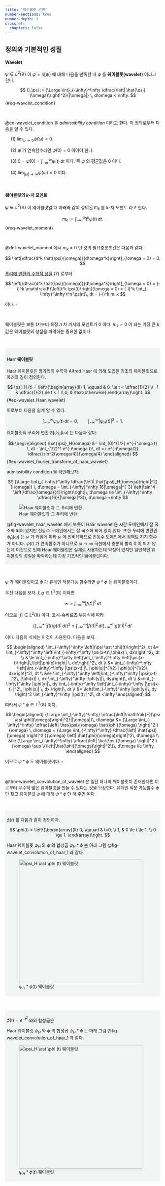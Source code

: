 ```yaml
---
title: "웨이블릿 변환"
number-sections: true
number-depth: 3
crossref:
  chapters: false
---
```


## 정의와 기본적인 성질

::: {.callout-note appearance="minimal"}

::: {#def-wavelet_definition_of_wavelet}

#### Wavelet

$\psi\in L^2(\mathbb{R})$ 이 $\hat{\psi}=\mathfrak{F}[\psi]$ 에 대해 다음을 만족할 때 $\psi$ 를 **웨이블릿(wavelet)** 이라고 한다.

$$
C_\psi := {\Large \int}_{-\infty}^\infty \dfrac{\left| \hat{\psi}(\omega)\right|^2}{|\omega|} \, d\omega < \infty.
$$ {#eq-wavelet_condition}

:::
:::

</br>

::: {#prp-wavelet_basic_properties_of_wavelet}

@eq-wavelet_condition 을 *admissibility condition* 이라고 한다. 이 정의로부터 다음을 알 수 있다.

&emsp; ($1$) $\displaystyle \lim_{\omega \to 0} \hat{\psi}(\omega) = 0$. 

&emsp; ($2$) $\hat{\psi}$ 가 연속함수라면 $\hat{\psi}(0)=0$ 이어야 한다.

&emsp; ($3$) $\displaystyle 0 = \hat{\psi}(0) = \int_{-\infty}^\infty \psi (t)\, dt$ 이다. 즉 $\psi$ 의 평균값은 $0$ 이다. 

&emsp; ($4$) $\displaystyle \lim_{|\omega| \to \infty }  \hat{\psi}(\omega) = 0$ 이다.

:::


</br>

::: {.callout-note appearance="minimal"}
::: {#def-wavelet_moment}

#### 웨이블릿의 $k$-차 모멘트

$\psi\in L^2(\mathbb{R})$ 이 웨이블릿일 때 아래와 같이 정의된 $m_k$ 를 $k$-차 모멘트 라고 한다.

$$
m_k := \int_{-\infty}^\infty t^k \psi(t)\, dt.
$$ {#eq-wavelet_moment}

:::
:::

</br>

::: {#prp-wavelet_vanishing_moment}

@def-wavelet_moment 에서 $m_k=0$ 인 것의 필요충분조건은 다음과 같다.

$$
\left[\dfrac{d^k \hat{\psi}(\omega)}{d\omega^k}\right]_{\omega = 0} = 0.
$$

:::

::: {.proof}

[푸리에 변환의 수학적 성질](fourier_transform.qmd#prp-wavelet_properties_of_fourier_transform) ($7$) 로부터 

$$
\left[\dfrac{d^k \hat{\psi}(\omega)}{d\omega^k}\right]_{\omega = 0} = (-i)^k \mathfrak{F}\left[t^k \psi(t)\right](\omega = 0) = (-i)^k \int_{-\infty}^\infty t^n \psi(t)\, dt = (-i)^k m_k
$$ 

이다. $\square$

:::

</br>

웨이블릿은 보통 1차부터 특정 $n$ 차 까지의 모멘트가 $0$ 이다. $m_k=0$ 이 되는 가장 큰 $k$ 값은 웨이블릿의 성질을 파악하는 중요한 값이다. 

</br>


<div class="border" style="background-color:#F2F4F4  ;padding:5px;">

::: {#exm-wavelet_Haar_wavelet}

#### Harr 웨이블릿

Haar 웨이블릿은 헝가리의 수학자 Alfred Haar 에 의해 도입된 최초의 웨이블릿으로 아래와 같이 정의된다.

$$
\psi_H (t) = \left\{\begin{array}{ll} 1, \qquad & 0, \le t < \dfrac{1}{2} \\ -1 & \dfrac{1}{2} \le t < 1 \\ 0, & \text{otherwise}.\end{array}\right.
$$ {#eq-wavelet_Haar_wavelet}

이로부터 다음을 쉽게 알 수 있다.

$$
\int_{-\infty}^\infty \psi_H (t)\, dt = 0, \qquad \int_{-\infty}^\infty |\psi_H(t)|^2 = 1.
$$

웨이블릿의 푸리에 변환 $\mathfrak{F}[\psi_H](\omega)$ 는 다음과 같다.

$$
\begin{aligned}
\hat{\psi}_H(\omega) &= \int_{0}^{1/2} e^{-i \omega t} \, dt - \int_{1/2}^1 e^{-i\omega t}\, dt = i e^{-i\omega/2} \dfrac{\sin^2(\omega/4)}{\omega/4}
\end{aligned}
$$ {#eq-wavelet_fourier_transform_of_haar_wavelet}

admissibility condition 을 확인해보자.

$$
{\Large \int}_{-\infty}^\infty \dfrac{\left| \hat{\psi}_H(\omega)\right|^2}{|\omega|} \, d\omega = \int_{-\infty}^\infty 16|\omega|^{-3} \left|\sin^4 \left(\dfrac{\omega}{4}\right)\right|\, d\omega \le \int_{-\infty}^\infty \dfrac{16}{|\omega|^3}\, d\omega <\infty
$$


![Haar 웨이블릿과 그 푸리에 변환](images/fig-wavelet_haar_wavelet.png){#fig-wavelet_haar_wavelet}

@fig-wavelet_haar_wavelet 에서 보듯이 Haar wavelet 은 시간 도메인에서 잘 국소화 되어 있지만 진동수 도메인에서는 잘 국소화 되어 있지 않다. 또한 푸리에 변환인 $\hat{\psi}_H(\omega)$ 는 $\omega$ 가 커짐에 따라 $\omega$ 에 빈비례하므로 진동수 도메인에서 컴팩트 지지 함수가 아니다. $\psi(t)$ 가 연속함수가 아니므로 $\omega \to \infty$ 극한에서 충분히 빨리 $0$ 이 되지 않는데 이것으로 인해 Haar 웨이블릿은 실제로 사용하는데 약점이 있지만 일반적인 웨이블릿의 성질을 파악하는데 가장 기초적인 웨이블릿이다.


:::

</div>

</br>


::: {#thm-wavelet_convolution_of_wavelet}

$\psi$ 가 웨이블릿이고 $\phi$ 가 유계인 적분가능 함수라면 $\psi \ast \phi$ 는 웨이블릿이다.

:::

::: {.proof}

우선 다음을 보자. $f,\,g\in L^2(\mathbb{R})$ 이라면 

$$
\infty > \int_{-\infty}^\infty |f(t)|^2\, dt 
$$

이므로 $|f|\in L^2(\mathbb{R})$ 이다. 코시-슈바르츠 부등식에 따라

$$
\left(\int_{-\infty}^\infty |f(t)g(t)|\, dt\right)^2 \le {\int_{-\infty}^\infty |f(t)|^2\, dt}{\int_{-\infty}^\infty |g(t')|^2\, dt'}
$$

이다. 다음의 식에는 이것이 사용된다. 다음을 보자.

$$
\begin{aligned}
\int_{-\infty}^\infty \left|(\psi \ast \phi)(t)\right|^2\,  dt &= \int_{-\infty}^\infty \left|\int_{-\infty}^\infty \psi(x-t)\,\phi(x) \, dx\right|^2\, dt \\
& \le \int_{-\infty}^\infty \left[\int_{-\infty}^\infty \left|\psi(x-t)\right|\,\left|\phi(x)\right| \, dx\right]^2\, dt \\
&= \int_{-\infty}^\infty \left[\int_{-\infty}^\infty |\psi(x-t) |\, |\phi(x)|^{1/2} |\phi(x)|^{1/2}\, dx\right]^2\, dt \\
&\le \int_{-\infty}^\infty \left[\int_{-\infty}^\infty |\psi(x-t) |^2\, |\phi(x)| \, dx \int_{-\infty}^\infty |\phi(y)|\, dy\right]\, dt \\
&=\int_{-\infty}^\infty |\phi(y)|\, dy \int_{-\infty}^\infty \left[\int_{-\infty}^\infty |\psi(x-t) |^2\, |\phi(x)| \, dx \right]\, dt  \\
&= \left(\int_{-\infty}^\infty |\phi(y)|\, dy \right)^2 \int_{-\infty}^\infty |\psi(t) |^2\, dt <\infty 
\end{aligned}
$$

따라서 $\psi \ast \phi \in L^2(\mathbb{R})$ 이다. 

$$
\begin{aligned}
{\Large \int_{-\infty}^\infty} \dfrac{\left|\mathfrak{F}[\psi \ast \phi](\omega)\right|^2}{|\omega|}\, d\omega &= {\Large \int_{-\infty}^\infty} \dfrac{\left| \hat{\psi}(\omega) \hat{\phi}(\omega) \right|^2 }{\omega} \, d\omega = {\Large \int_{-\infty}^\infty} \dfrac{\left| \hat{\psi}(\omega) \right|^2 }{\omega} \left| \hat{\phi}(\omega)\right|^2\, d\omega  \\
&\le {\Large \int_{-\infty}^\infty} \dfrac{\left| \hat{\psi}(\omega) \right|^2 }{\omega}  \sup \{\left|\hat{\phi}(\omega)\right|^2\}\, d\omega \le \infty
\end{aligned}
$$

이므로 $\psi \ast \phi$ 도 웨이블릿이다. $\square$
:::

</br>

@thm-wavelet_convolution_of_wavelet 은 일단 하나의 웨이블릿이 존재한다면 이로부터 무수히 많은 웨이블릿을 만들 수 있다는 것을 보장한다. 유계인 적분 가능함수 $\phi$ 만 찾고 웨이블릿 $\psi$ 에 대해 $\psi \ast \phi$ 만 해 주면 된다.

</br>

<div class="border" style="background-color:#F2F4F4  ;padding:5px;">

::: {#exm-wavelet_convolution_of_Haar_wavelet_1}

$\phi (t)$ 를 다음과 같이 정의하자.

$$
\phi(t) = \left\{\begin{array}{ll} 0, \qquad & t<0, \\ 1, & 0 \le t \le 1, \\ 0 \ge 1. \end{array}\right.
$$

Haar 웨이블릿 $\psi_H$ 와 $\phi$ 의 합성곱 $\psi_H \ast \phi$ 는 아래 그림 @fig-wavelet_convolution_of_haar_1 과 같다.

![$\psi_H \ast \phi (t)$ 웨이블릿](images/fig-wavelet_convolution_of_haar.png){#fig-wavelet_convolution_of_haar_1 width=400}


:::

</div>

</br>


<div class="border" style="background-color:#F2F4F4  ;padding:5px;">

::: {#exm-wavelet_convolution_of_Haar_wavelet_2}

$\phi (t) = e^{-t^2}$ 와의 합성곱은  

Haar 웨이블릿 $\psi_H$ 와 $\phi$ 의 합성곱 $\psi_H \ast \phi$ 는 아래 그림 @fig-wavelet_convolution_of_haar_1 과 같다.

![$\psi_H \ast \phi (t)$ 웨이블릿](images/fig-wavelet_convolution_of_haar.png){#fig-wavelet_convolution_of_haar_1 width=400}


:::

</div>
